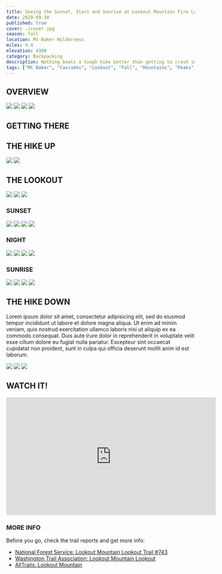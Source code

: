 ```yaml
---
title: Seeing the Sunset, Stars and Sunrise at Lookout Mountain Fire Lookout
date: 2020-09-30
published: true
cover: ./cover.jpg
season: fall
location: Mt Baker Wilderness
miles: 9.4
elevation: 4300
category: Backpacking
description: Nothing beats a tough hike better than getting to crash in a real bed, surrounded by unbelievable views. Getting to camp overnight in a lookout is an incredible experience and it's even better with complete solitude and an incredible sunset and sunrise.
tags: ["Mt Baker", "Cascades", "Lookout", "Fall", "Mountains", "Peaks", "Summit", "Views", "Backpacking", "Hike", "NW Forest Pass", "Washington", "PNW"]
---
```


## OVERVIEW


![](./imgs/lookout_mountain_peak.jpg "")
![](./imgs/peaks.jpg "")
![](./imgs/ember_in_lookout.jpg "")
![](./imgs/sunset_lookout_mountain.jpg "")


## GETTING THERE


## THE HIKE UP

![](./imgs/lookout_mountain.jpg "")
![](./imgs/cascade_fog_beer.jpg "")


## THE LOOKOUT

![](./imgs/lookout_exterior.jpg "")
![](./imgs/golden_hour_in_lookout.jpg "")
![](./imgs/ember_looking_outside.jpg "")

### SUNSET
![](./imgs/sunset_over_mountains.jpg "")
![](./imgs/north_cascades_sunset_full_moon.jpg "")
![](./imgs/full_moon_mtns.jpg "")
![](./imgs/video_call_lookout.jpg "")


### NIGHT
![](./imgs/night_inside_lookout.jpg "")
![](./imgs/night_sky_from_firelookout.jpg "")
![](./imgs/starry_night_from_lookout.jpg "")
![](./imgs/northern_lights.jpg "")


### SUNRISE
![](./imgs/inside_lookout_sunrise.jpg "")
![](./imgs/dog_sunrise_in_lookout.jpg "")
![](./imgs/mountain_peaks_alpenglow.jpg "")
![](./imgs/mt_baker_alpenglow.jpg "")


## THE HIKE DOWN
Lorem ipsum dolor sit amet, consectetur adipisicing elit, sed do eiusmod tempor incididunt ut labore et dolore magna aliqua. Ut enim ad minim veniam, quis nostrud exercitation ullamco laboris nisi ut aliquip ex ea commodo consequat. Duis aute irure dolor in reprehenderit in voluptate velit esse cillum dolore eu fugiat nulla pariatur. Excepteur sint occaecat cupidatat non proident, sunt in culpa qui officia deserunt mollit anim id est laborum.

![](./imgs/lookout_from_below.jpg "")
![](./imgs/wildflowers.jpg "")
![](./imgs/trail.jpg "")


## WATCH IT!
<iframe width="560" height="315" src="https://www.youtube.com/embed/sAdXeK5v3ns" frameborder="0" allow="accelerometer; autoplay; clipboard-write; encrypted-media; gyroscope; picture-in-picture" allowfullscreen></iframe>


### MORE INFO
Before you go, check the trail reports and get more info:
- [National Forest Service: Lookout Mountain Lookout Trail #743](https://www.fs.usda.gov/recarea/mbs/recreation/recarea/?recid=17674)
- [Washington Trail Association: Lookout Mountain Lookout](https://www.wta.org/go-hiking/hikes/lookout-mountain-1)
- [AllTrails: Lookout Mountain](https://www.alltrails.com/trail/us/washington/lookout-mountain--2)

